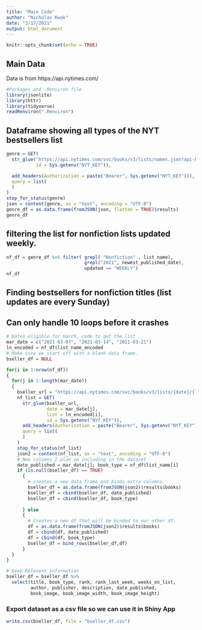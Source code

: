 ```yaml
---
title: "Main Code"
author: "Nicholas Kwak"
date: "3/17/2021"
output: html_document
---
```


```r
knitr::opts_chunk$set(echo = TRUE)
```

## Main Data
Data is from https://api.nytimes.com/

```r
#Packages and .Renviron file
library(jsonlite)
library(httr)
library(tidyverse)
readRenviron(".Renviron")
```


## Dataframe showing all types of the NYT bestsellers list
```r
genre = GET(
  str_glue("https://api.nytimes.com/svc/books/v3/lists/names.json?api-key={id}", 
           id = Sys.getenv("NYT_KEY")),

  add_headers(Authorization = paste("Bearer", Sys.getenv("NYT_KEY"))),
  query = list(
  )
)
stop_for_status(genre)
json = content(genre, as = "text", encoding = "UTF-8")
genre_df = as.data.frame(fromJSON(json, flatten = TRUE)$results)
genre_df

```

##  filtering the list for nonfiction lists updated weekly.
```r
nf_df = genre_df %>% filter( grepl( "Nonfiction" , list_name), 
                             grepl("2021", newest_published_date), 
                             updated == "WEEKLY")
nf_df
```

## Finding bestsellers for nonfiction titles (list updates are every Sunday)
## Can only handle 10 loops before it crashes
```r
# Dates eligible for march, code to get the list
mar_date = c("2021-03-07", "2021-03-14", "2021-03-21")
ln_encoded = nf_df$list_name_encoded
# Make sure we start off with a blank data frame.
bseller_df = NULL

for(i in 1:nrow(nf_df))
{
  for(j in 1:length(mar_date))
  {
    bseller_url = "https://api.nytimes.com/svc/books/v3/lists/{date}/{list}.json?api-key= {id}"
    nf_list = GET(
      str_glue(bseller_url, 
               date = mar_date[j],
               list = ln_encoded[i],
               id = Sys.getenv("NYT_KEY")),
      add_headers(Authorization = paste("Bearer", Sys.getenv("NYT_KEY"))),
      query = list(
      )
    )
    stop_for_status(nf_list)
    json2 = content(nf_list, as = "text", encoding = "UTF-8")
    # New columns I plan on including in the dataset
    date_published = mar_date[j]; book_type = nf_df$list_name[i]
    if (is.null(bseller_df) == TRUE)
      {
        # creates a new data frame and binds extra columns.
        bseller_df = as.data.frame(fromJSON(json2)$results$books)
        bseller_df = cbind(bseller_df, date_published)
        bseller_df = cbind(bseller_df, book_type)
                
      } else
      {
        # Creates a new df that will be binded to our other df.
        df = as.data.frame(fromJSON(json2)$results$books)
        df = cbind(df, date_published)
        df = cbind(df, book_type)
        bseller_df = bind_rows(bseller_df,df)
      }
  }
}
```

```r
# Keep Relevent information
bseller_df = bseller_df %>% 
  select(title, book_type, rank, rank_last_week, weeks_on_list, 
         author, publisher, description, date_published,
         book_image, book_image_width, book_image_height)
```



### Export dataset as a csv file so we can use it in Shiny App

```r
write.csv(bseller_df, file = "bseller_df.csv")
```



